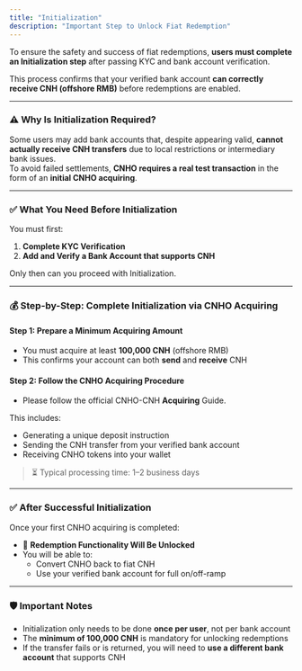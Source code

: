 ```yaml
---
title: "Initialization"
description: "Important Step to Unlock Fiat Redemption"
---
```


To ensure the safety and success of fiat redemptions, **users must complete an Initialization step** after passing KYC and bank account verification.

This process confirms that your verified bank account **can correctly receive CNH (offshore RMB)** before redemptions are enabled.

---

### ⚠️ Why Is Initialization Required?

Some users may add bank accounts that, despite appearing valid, **cannot actually receive CNH transfers** due to local restrictions or intermediary bank issues.\
To avoid failed settlements, **CNHO requires a real test transaction** in the form of an **initial CNHO acquiring**.

---

### ✅ What You Need Before Initialization

You must first:

1. **Complete KYC Verification**
2. **Add and Verify a Bank Account that supports CNH**

Only then can you proceed with Initialization.

---

### 💰 Step-by-Step: Complete Initialization via CNHO Acquiring

#### **Step 1: Prepare a Minimum Acquiring Amount**

- You must acquire at least **100,000 CNH** (offshore RMB)
- This confirms your account can both **send** and **receive** CNH

#### **Step 2: Follow the CNHO Acquiring Procedure**

- Please follow the official CNHO-CNH **Acquiring** Guide.

This includes:

- Generating a unique deposit instruction
- Sending the CNH transfer from your verified bank account
- Receiving CNHO tokens into your wallet

> ⏳ Typical processing time: 1–2 business days

---

### ✅ After Successful Initialization

Once your first CNHO acquiring is completed:

- 🎉 **Redemption Functionality Will Be Unlocked**
- You will be able to:
  - Convert CNHO back to fiat CNH
  - Use your verified bank account for full on/off-ramp

---

### 🛡️ Important Notes

- Initialization only needs to be done **once per user**, not per bank account
- The **minimum of 100,000 CNH** is mandatory for unlocking redemptions
- If the transfer fails or is returned, you will need to **use a different bank account** that supports CNH